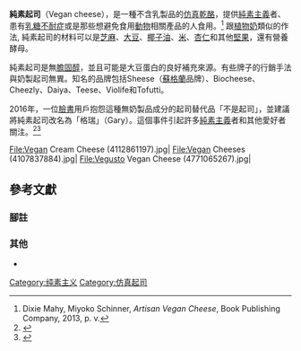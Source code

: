 {{expand|time=2017-04-04T05:50:21+00:00}}
{{noteTA
|G1=Food
}}
{{Infobox food
|name=純素起司
|image=Vegan cheese gnocchi, July 2015.jpg
|caption=用純素起司做的[[玉棋|玉棋]]
|type=[[仿真乾酪|仿真乾酪]]
|creator=<!-- or <nowiki>|</nowiki> creators = -->
|main_ingredient=[[植物奶|植物奶]], [[大豆|大豆]]
}}
'''純素起司'''（Vegan cheese），是一種不含乳製品的[[仿真乾酪|仿真乾酪]]，提供[[純素主義|純素主義]]者、患有[[乳糖不耐症|乳糖不耐症]]或是那些想避免食用[[動物|動物]]相關產品的人食用。<ref>Dixie Mahy, Miyoko Schinner, ''Artisan Vegan Cheese'', Book Publishing Company, 2013, p. v.</ref> 跟[[植物奶|植物奶]]類似的作法, 純素起司的材料可以是[[芝麻|芝麻]]、[[大豆|大豆]]、[[椰子油|椰子油]]、[[稻|米]]、[[杏仁|杏仁]]和其他[[堅果|堅果]]，還有營養酵母。

純素起司是無[[膽固醇|膽固醇]]，並且可能是大豆蛋白的良好補充來源。有些牌子的行銷手法與奶製起司無異。知名的品牌包括Sheese（[[蘇格蘭|蘇格蘭]]品牌）、Biocheese、Cheezly、Daiya、Teese、Violife和Tofutti。{{Citation needed|date=October 2016}}

2016年，一位[[臉書|臉書]]用戶抱怨這種無奶製品成分的起司替代品「不是起司」，並建議將純素起司改名為「格瑞」（Gary）。這個事件引起許多[[純素主義|純素主義]]者和其他愛好者關注。<ref name="Orlov">{{Cite web|url=https://mic.com/articles/155688/vegan-cheese-might-soon-be-called-gary-thanks-to-one-epic-viral-facebook-rant|title=Vegan cheese might soon be called "Gary," thanks to one epic, viral Facebook rant|accessdate=15 October 2016|date=3 October 2016|last=Alex Orlov}}</ref><ref name="Pratt">{{Cite web|url=http://www.inquisitr.com/3557481/vegan-cheese-has-been-renamed-gary-facebook-rant-sends-social-media-in-an-uproar/|title=Vegan Cheese Has Been Renamed Gary: Facebook Rant Sends Social Media In An Uproar|accessdate=15 October 2016|date=2 October 2016|last=Essel Pratt}}</ref><gallery>
File:Vegan Cream Cheese (4112861197).jpg|
File:Vegan Cheeses (4107837884).jpg|
File:Vegusto Vegan Cheese (4771065267).jpg|
</gallery>

== 參考文獻 ==
===腳註===
{{reflist}}

=== 其他 ===
* {{Cite book|url=https://books.google.com/books?id=d1obAgAAQBAJ|title=History of Cheese, Cream Cheese and Sour Cream Alternatives (With or Without Soy) (1896-2013):: Extensively Annotated Bibliography and Sourcebook|last=Shurtleff|first=W.|last2=Aoyagi|first2=A.|publisher=Soyinfo Center|year=2013|isbn=978-1-928914-61-7}}

{{大豆}}
{{素食主义}}

[[Category:纯素主义|Category:纯素主义]]
[[Category:仿真起司|Category:仿真起司]]